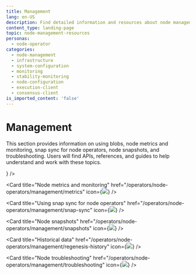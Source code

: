```yaml
---
title: Management
lang: en-US
description: Find detailed information and resources about node management in the Optimism ecosystem.
content_type: landing-page
topic: node-management-resources
personas:
  - node-operator
categories:
  - node-management
  - infrastructure
  - system-configuration
  - monitoring
  - stability-monitoring
  - node-configuration
  - execution-client
  - consensus-client
is_imported_content: 'false'
---
```



# Management

This section provides information on using blobs, node metrics and monitoring, snap sync for node operators, node snapshots, and troubleshooting. Users will find APIs, references, and guides to help understand and work with these topics.

<Cards>
  <Card title="Using blobs" href="/operators/node-operators/management/blobs" icon={<img src="/img/icons/shapes.svg" />} />

  <Card title="Node metrics and monitoring" href="/operators/node-operators/management/metrics" icon={<img src="/img/icons/shapes.svg" />} />

  <Card title="Using snap sync for node operators" href="/operators/node-operators/management/snap-sync" icon={<img src="/img/icons/shapes.svg" />} />

  <Card title="Node snapshots" href="/operators/node-operators/management/snapshots" icon={<img src="/img/icons/shapes.svg" />} />

  <Card title="Historical data" href="/operators/node-operators/management/regenesis-history" icon={<img src="/img/icons/shapes.svg" />} />

  <Card title="Node troubleshooting" href="/operators/node-operators/management/troubleshooting" icon={<img src="/img/icons/shapes.svg" />} />
</Cards>
